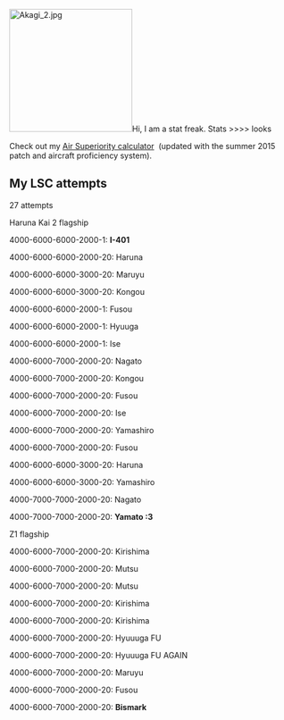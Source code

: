 [[File:Akagi 2.jpg|thumb|220px|right]]Hi, I am a stat freak. Stats >>>> looks

Check out my [http://kcascalculator.azurewebsites.net/ Air Superiority calculator]  (updated with the summer 2015 patch and aircraft proficiency system).

==My LSC attempts==
27 attempts

Haruna Kai 2 flagship

4000-6000-6000-2000-1: '''I-401'''

4000-6000-6000-2000-20: Haruna

4000-6000-6000-3000-20: Maruyu

4000-6000-6000-3000-20: Kongou

4000-6000-6000-2000-1: Fusou

4000-6000-6000-2000-1: Hyuuga

4000-6000-6000-2000-1: Ise

4000-6000-7000-2000-20: Nagato

4000-6000-7000-2000-20: Kongou

4000-6000-7000-2000-20: Fusou

4000-6000-7000-2000-20: Ise

4000-6000-7000-2000-20: Yamashiro

4000-6000-7000-2000-20: Fusou

4000-6000-6000-3000-20: Haruna

4000-6000-6000-3000-20: Yamashiro

4000-7000-7000-2000-20: Nagato

4000-7000-7000-2000-20: '''Yamato :3'''

Z1 flagship

4000-6000-7000-2000-20: Kirishima

4000-6000-7000-2000-20: Mutsu

4000-6000-7000-2000-20: Mutsu

4000-6000-7000-2000-20: Kirishima

4000-6000-7000-2000-20: Kirishima

4000-6000-7000-2000-20: Hyuuuga FU

4000-6000-7000-2000-20: Hyuuuga FU AGAIN

4000-6000-7000-2000-20: Maruyu

4000-6000-7000-2000-20: Fusou

4000-6000-7000-2000-20: '''Bismark'''